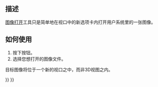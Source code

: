 <languages/>

{{Docnav
|
|[[Image_CreateImagePlane|CreateImagePlane]]
|[[Image_Workbench|Image]]
|IconL=
|IconR=Image_CreateImagePlane.svg
|IconC=Workbench_Image.svg
}}

{{GuiCommand
|Name=Image Open
|MenuLocation=
|Workbenches=[[Image_Workbench|Image]]
|SeeAlso=[[Image_CreateImagePlane|Image CreateImagePlane]], [[Image_Scaling|Image Scaling]]
}}

<span id="Description"></span>
== 描述 ==

<div class="mw-translate-fuzzy">
[[Image Open|图像打开]]工具只是简单地在视口中的新选项卡内打开用户系统里的一张图像。
</div>

<span id="Usage"></span>
<div class="mw-translate-fuzzy">
== 如何使用 ==
</div>

<div class="mw-translate-fuzzy">
# 按下{{Button|[[Image:Image Open.svg|16px]] [[Image Open|Image Open]]}}按钮。
# 选择您想打开的图像文件。
</div>

目标图像将位于一个新的视口之中，而非3D视图之内。


{{Docnav
|
|[[Image_CreateImagePlane|CreateImagePlane]]
|[[Image_Workbench|Image]]
|IconL=
|IconR=Image_CreateImagePlane.svg
|IconC=Workbench_Image.svg
}}

{{Image Tools navi{{#translation:}}}}
{{Userdocnavi{{#translation:}}}}